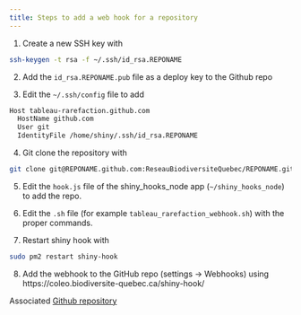 ```yaml
---
title: Steps to add a web hook for a repository
---
```


1. Create a new SSH key with 

```bash
ssh-keygen -t rsa -f ~/.ssh/id_rsa.REPONAME
```

2. Add the `id_rsa.REPONAME.pub` file as a deploy key to the Github repo

3. Edit the `~/.ssh/config` file to add

```bash
Host tableau-rarefaction.github.com
  HostName github.com
  User git
  IdentityFile /home/shiny/.ssh/id_rsa.REPONAME
```

4. Git clone the repository with

```bash
git clone git@REPONAME.github.com:ReseauBiodiversiteQuebec/REPONAME.git
```

5. Edit the `hook.js` file of the shiny_hooks_node app (`~/shiny_hooks_node`) to add the repo.

6. Edit the `.sh` file (for example `tableau_rarefaction_webhook.sh`) with the proper commands.

7. Restart shiny hook with

```bash
sudo pm2 restart shiny-hook
```

8. Add the webhook to the GitHub repo (settings -> Webhooks) using https://coleo.biodiversite-quebec.ca/shiny-hook/


Associated [Github repository](https://github.com/ReseauBiodiversiteQuebec/shiny_hooks_node)